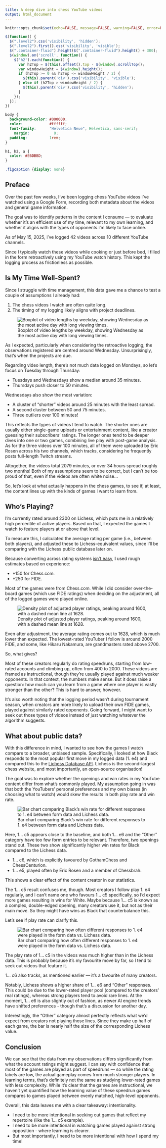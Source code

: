 ---
title: A deep dive into chess YouTube videos
output: html_document
---

```{=html}
<script src="https://code.jquery.com/jquery-3.7.1.min.js" integrity="sha256-/JqT3SQfawRcv/BIHPThkBvs0OEvtFFmqPF/lYI/Cxo=" crossorigin="anonymous"></script>
```

```{r setup, include=FALSE}
knitr::opts_chunk$set(echo=FALSE, message=FALSE, warning=FALSE, error=FALSE)
```

```{js}
$(function() {
  $(".level2").css('visibility', 'hidden');
  $(".level2").first().css('visibility', 'visible');
  $(".container-fluid").height($(".container-fluid").height() + 300);
  $(window).on('scroll', function() {
    $('h2').each(function() {
      var h2Top = $(this).offset().top - $(window).scrollTop();
      var windowHeight = $(window).height();
      if (h2Top >= 0 && h2Top <= windowHeight / 2) {
        $(this).parent('div').css('visibility', 'visible');
      } else if (h2Top > windowHeight / 2) {
        $(this).parent('div').css('visibility', 'hidden');
      }
    });
  });
})
```

```{css}
body {
  background-color: #000000;
  color:            #ffffff;
  font-family:      "Helvetica Neue", Helvetica, sans-serif;
    margin:           0;
  padding:          1rem;
}

h1, h2, a {
  color: #E6DBBD;
}

.figcaption {display: none}
```

## Preface

Over the past few weeks, I’ve been logging chess YouTube videos I’ve watched using a Google Form, recording both metadata about the videos and general game information.

The goal was to identify patterns in the content I consume — to evaluate whether it’s an efficient use of my time, relevant to my own learning, and whether it aligns with the types of opponents I’m likely to face online.

As of May 15, 2025, I've logged 42 videos across 10 different YouTube channels.

Since I typically watch these videos while cooking or just before bed, I filled in the form retroactively using my YouTube watch history. This kept the logging process as frictionless as possible.

## Is My Time Well-Spent?

Since I struggle with time management, this data gave me a chance to test a couple of assumptions I already had:

1. The chess videos I watch are often quite long.
2. The timing of my logging likely aligns with project deadlines.

![Boxplot of video lengths by weekday, showing Wednesday as the most active day with long viewing times.](timestamp_plot.png)

As I expected, particularly when considering the retroactive logging, the observations registered are centred around Wednesday. Unsurprisingly, that's when the projects are due.

Regarding video length, there's not much data logged on Mondays, so let's focus on Tuesday through Thursday:

- Tuesdays and Wednesdays show a median around 35 minutes.
- Thursdays push closer to 50 minutes.

Wednesdays also show the most variation:

- A cluster of "shorter" videos around 25 minutes with the least spread.
- A second cluster between 50 and 75 minutes.
- Three outliers over 100 minutes!

This reflects the types of videos I tend to watch. The shorter ones are usually either single-game uploads or entertainment content, like a creator guessing their subscribers' ratings. The longer ones tend to be deeper dives into one or two games, combining live play with post-game analysis. As for the three videos over 100 minutes, all of them were uploaded by Eric Rosen across his two channels, which tracks, considering he frequently posts full-length Twitch streams.

Altogether, the videos total 2079 minutes, or over 34 hours spread roughly two months! Both of my assumptions seem to be correct, but I can't be too proud of that, even if the videos are often white noise...

So, let's look at what actually happens in the chess games, to see if, at least, the content lines up with the kinds of games I want to learn from.

## Who's Playing?

I'm currently rated around 2300 on Lichess, which puts me in a relatively high percentile of active players. Based on that, I expected the games I watch to feature players at or above that level.

To measure this, I calculated the average rating per game (i.e., between both players), and adjusted these to Lichess-equivalent values, since I’ll be comparing with the Lichess public database later on. 

Because converting across rating systems [isn't easy](https://lichess.org/page/rating-systems), I used rough estimates based on experience:

- +150 for Chess.com.
- +250 for FIDE.

Most of the games were from Chess.com. While I did consider over-the-board games (which use FIDE ratings) when deciding on the adjustment, all of the logged games were played online.

![Density plot of adjusted player ratings, peaking around 1600, with a dashed mean line at 1628.](rating_plot.png)

Even after adjustment, the average rating comes out to 1628, which is much lower than expected. The lowest-rated YouTuber I follow is around 2000 FIDE, and some, like Hikaru Nakamura, are grandmasters rated above 2700.

So, what gives?

Most of these creators regularly do rating speedruns, starting from low-rated accounts and climbing up, often from 400 to 2000. These videos are framed as instructional, though they’re usually played against much weaker opponents. In that context, the numbers make sense. But it does raise a question: how much can you learn from a game where one player is vastly stronger than the other? This is hard to answer, however.

It’s also worth noting that the logging period wasn’t during tournament season, when creators are more likely to upload their own FIDE games, played against similarly rated opponents. Going forward, I might want to seek out those types of videos instead of just watching whatever the algorithm suggests.

## What about public data?

With this difference in mind, I wanted to see how the games I watch compare to a broader, unbiased sample. Specifically, I looked at how Black responds to the most popular first move in my logged data (1. e4) and compared this to the [Lichess Database API](https://lichess.org/api#tag/Opening-Explorer). Lichess is the second-largest chess website, and most importantly, an open-source organisation!

The goal was to explore whether the openings and win rates in my YouTube content differ from what’s commonly played. My assumption going in was that both the YouTubers’ personal preferences and my own biases (in choosing what to watch) would skew the results in both play rate and win rate.

![Bar chart comparing Black's win rate for different responses to 1. e4 between form data and Lichess data.](win_rate_plot.png)

Here, 1... c5 appears close to the baseline, and both 1... e6 and the "Other" category have too few form entries to be relevant. Therefore, two openings stand out. These two show significantly higher win rates for Black compared to the Lichess data.

- 1... c6, which is explicitly favoured by GothamChess and ChessCenturion.
- 1... e5, played often by Eric Rosen and a member of Chessbrah.

This shows a clear effect of the content creator in our statistics.

The 1... c5 result confuses me, though. Most creators I follow play 1. e4 regularly, and I can't name one who favours 1... c5 specifically, so I'd expect more games resulting in wins for White. Maybe because 1... c5 is known as a complex, double-edged opening, many creators use it, but not as their main move. So they might have wins as Black that counterbalance this.

Let's see if play rate can clarify this.

![Bar chart comparing how often different responses to 1. e4 were played in the form data vs. Lichess data.](play_rate_plot.png)

The play rate of 1... c5 in the videos was much higher than in the Lichess data. This is probably because it's my favourite move by far, so I tend to seek out videos that feature it.

1... c6 also tracks, as mentioned earlier — it's a favourite of many creators.

Notably, Lichess shows a higher share of 1... e6 and “Other” responses. This could be due to the lower-rated player pool (compared to the creators' real ratings), whereas strong players tend to avoid rare lines. At the moment, 1... e6 is also slightly out of fashion, as newer AI engine trends have shifted preferences - though that’s a discussion for another day.

Interestingly, the “Other” category almost perfectly reflects what we’d expect from creators not playing those lines. Since they make up half of each game, the bar is nearly half the size of the corresponding Lichess value.

## Conclusion

We can see that the data from my observations differs significantly from what the account ratings might suggest. I can say with confidence that most of the games are played as part of speedruns — so while the rating labels are low, the actual gameplay comes from much stronger players. In learning terms, that’s definitely not the same as studying lower-rated games with less complexity. While it's clear that the games are instructional, we haven’t yet quantified how the learning value of these speedrun games compares to games played between evenly matched, high-level opponents.

Overall, this data leaves me with a clear takeaway: intentionality.

- I need to be more intentional in seeking out games that reflect my repertoire (like the 1... c5 example).
- I need to be more intentional in watching games played against strong opposition - where learning is clearer.
- But most importantly, I need to be more intentional with how I spend my time!